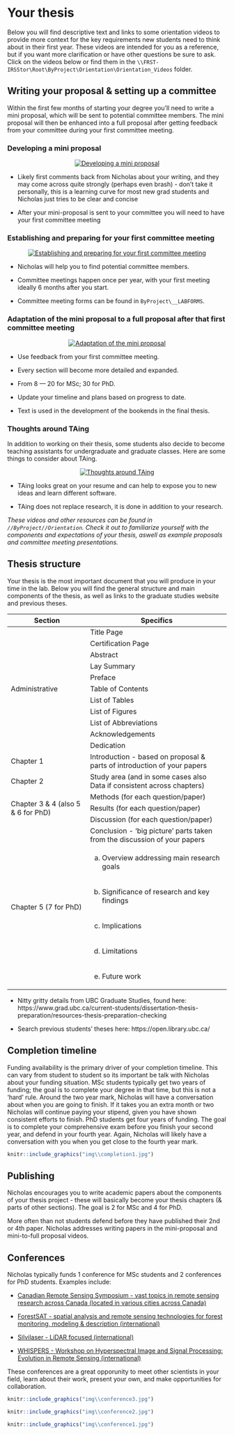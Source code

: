 # Your thesis {-#thesis}

Below you will find descriptive text and links to some orientation videos to provide more context for the key requirements new students need to think about in their first year. These videos are intended for you as a reference, but if you want more clarification or have other questions be sure to ask. Click on the videos below or find them in the `\\FRST-IRSStor\Root\ByProject\Orientation\Orientation_Videos` folder.

## Writing your proposal & setting up a committee {-#thesiswriting}

Within the first few months of starting your degree you’ll need to write a mini proposal, which will be sent to potential committee members. The mini proposal will then be enhanced into a full proposal after getting feedback from your committee during your first committee meeting.


### Developing a mini proposal {-#proposal}

<p align="center">
[![Developing a mini proposal](http://img.youtube.com/vi/CjQuJqhK1z8/0.jpg)](https://youtu.be/CjQuJqhK1z8 "Developing a mini proposal")
</p>

* Likely first comments back from Nicholas about your writing, and they may come across quite strongly (perhaps even brash) - don’t take it personally, this is a learning curve for most new grad students and Nicholas just tries to be clear and concise

* After your mini-proposal is sent to your committee you will need to have your first committee meeting

### Establishing and preparing for your first committee meeting {-#committee}

<p align="center">
[![Establishing and preparing for your first committee meeting](http://img.youtube.com/vi/r6_zBBddeec/0.jpg)](https://youtu.be/r6_zBBddeec "Establishing and preparing for your first committee meeting")
</p>

* Nicholas will help you to find potential committee members.

* Committee meetings happen once per year, with your first meeting ideally 6 months after you start.

* Committee meeting forms can be found in `ByProject\__LABFORMS`.


### Adaptation of the mini proposal to a full proposal after that first committee meeting {-#fullproposal}
<p align="center">
[![Adaptation of the mini proposal](http://img.youtube.com/vi/zlzDmQf7cXE/0.jpg)](https://youtu.be/zlzDmQf7cXE "Adaptation of the mini proposal")
</p>

* Use feedback from your first committee meeting.

* Every section will become more detailed and expanded.

* From 8 — 20 for MSc; 30 for PhD.

* Update your timeline and plans based on progress to date.

* Text is used in the development of the bookends in the final thesis.


### Thoughts around TAing {-#TAing}
In addition to working on their thesis, some students also decide to become teaching assistants for undergraduate and graduate classes. Here are some things to consider about TAing.

<p align="center">
[![Thoughts around TAing](http://img.youtube.com/vi/kGIcUW2YS0c/0.jpg)](https://youtu.be/kGIcUW2YS0c "Thoughts around TAing")
</p>


* TAing looks great on your resume and can help to expose you to new ideas and learn different software. 

* TAing does not replace research, it is done in addition to your research.


*These videos and other resources can be found in `//ByProject//Orientation`. Check it out to familiarize yourself with the components and expectations of your thesis, aswell as example proposals and committee meeting presentations.*


## Thesis structure {-#thesisstructure}

Your thesis is the most important document that you will produce in your time in the lab. Below you will find the general structure and main components of the thesis, as well as links to the graduate studies website and previous theses. 

<table>
  <thead>
    <tr>
      <th>Section</th>
      <th>Specifics</th>
    </tr>
  </thead>
  <tbody>
    <tr>
      <td rowspan=11>Administrative</td>
      <td> Title Page</td>
    </tr>
    <tr>
      <td> Certification Page</td>
    </tr>
    <tr>
      <td> Abstract</td>
    </tr>
    <tr>
      <td> Lay Summary</td>
    </tr>
    <tr>
      <td> Preface</td>
    </tr>
    <tr>
      <td> Table of Contents</td>
    </tr>
    <tr>
      <td> List of Tables </td>
    </tr>
    <tr>
      <td> List of Figures </td>
    </tr>
    <tr>
      <td> List of Abbreviations </td>
    </tr>
    <tr>
      <td> Acknowledgements </td>
    </tr>
    <tr>
      <td> Dedication</td>
    </tr>
    <tr>
      <td> Chapter 1 </td>
      <td> Introduction - based on proposal & parts of introduction of your papers</td>
    </tr>
    <tr>
      <td> Chapter 2 </td>
      <td> Study area (and in some cases also Data if consistent across chapters)</td>
    </tr>
    <tr>
      <td rowspan=3> Chapter 3 & 4 (also 5 & 6 for PhD) </td>
      <td> Methods (for each question/paper)</td>
    </tr>
    <tr>
      <td> Results (for each question/paper)</td>
    </tr>
    <tr>
      <td> Discussion (for each question/paper)</td>
    </tr>
    <tr>
      <td rowspan=6> Chapter 5 (7 for PhD) </td>
      <td>Conclusion - 'big picture' parts taken from the discussion of your papers</td>
    </tr>
    <tr>
      <td> a. Overview addressing main research goals</td>
    </tr>
    <tr>
      <td> b. Significance of research and key findings</td>
    </tr>
    <tr>
      <td> c. Implications</td>
    </tr>
    <tr>
      <td> d. Limitations</td>
    </tr>
    <tr>
      <td> e. Future work</td>
    </tr>
  </tbody>
</table>

* Nitty gritty details from UBC Graduate Studies, found here: https://www.grad.ubc.ca/current-students/dissertation-thesis-preparation/resources-thesis-preparation-checking

* Search previous students’ theses here: https://open.library.ubc.ca/

## Completion timeline {-#completion}

Funding availability is the primary driver of your completion timeline. This can vary from student to student so its important be talk with Nicholas about your funding situation. MSc students typically get two years of funding; the goal is to complete your degree in that time, but this is not a ‘hard’ rule. Around the two year mark, Nicholas will have a conversation about when you are going to finish. If it takes you an extra month or two Nicholas will continue paying your stipend, given you have shown consistent efforts to finish. PhD students get four years of funding. The goal is to complete your comprehensive exam before you finish your second year, and defend in your fourth year. Again, Nicholas will likely have a conversation with you when you get close to the fourth year mark.

```r
knitr::include_graphics("img\\completion1.jpg")
```

## Publishing {-#publishing}

Nicholas encourages you to write academic papers about the components of your thesis project - these will basically become your thesis chapters (& parts of other sections). The goal is 2 for MSc and 4 for PhD. 

More often than not students defend before they have published their 2nd or 4th paper. Nicholas addresses writing papers in the mini-proposal and mini-to-full proposal videos.

## Conferences {-#conferences}

Nicholas typically funds 1 conference for MSc students and 2 conferences for PhD students. Examples include:

* [Canadian Remote Sensing Symposium - vast topics in remote sensing research across Canada (located in various cities across Canada)](https://crss-sct.ca/) 

* [ForestSAT - spatial analysis and remote sensing technologies for forest monitoring, modeling & description (international)](https://forestsat2020.forestsat.com/)

* [Silvilaser - LiDAR focused (international)](https://silvilaser2021.at/)

* [WHISPERS - Workshop on Hyperspectral Image and Signal Processing: Evolution in Remote Sensing (international)](https://www.ieee-whispers.com/)

These conferences are a great opporunity to meet other scientists in your field, learn about their work, present your own, and make opportunities for collaboration.

```r
knitr::include_graphics("img\\conference3.jpg")
```

```r
knitr::include_graphics("img\\conference2.jpg")
```

```r
knitr::include_graphics("img\\conference1.jpg")
```